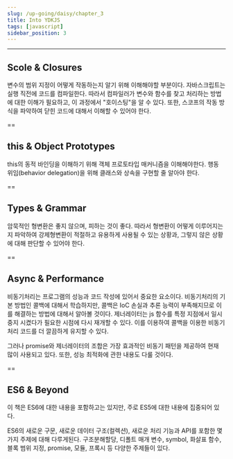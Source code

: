 ```yaml
---
slug: /up-going/daisy/chapter_3
title: Into YDKJS
tags: [javascript]
sidebar_position: 3
---
```


---

## Scole & Closures

변수의 범위 지정이 어떻게 작동하는지 알기 위해 이해해야할 부분이다.
자바스크립트는 실행 직전에 코드를 컴파일한다. 따라서 컴파일러가 변수와 함수를 찾고 처리하는 방법에 대한 이해가 필요하고, 이 과정에서 "호이스팅"을 알 수 있다.
또한, 스코프의 작동 방식을 파악하여 닫힌 코드에 대해서 이해할 수 있어야 한다.

==

## this & Object Prototypes

this의 동적 바인딩을 이해하기 위해 객체 프로토타입 매커니즘을 이해해야한다.
행동 위임(behavior delegation)을 위해 클래스와 상속을 구현할 줄 알아야 한다.

==

## Types & Grammar

암묵적인 형변환은 좋지 않으며, 피하는 것이 좋다.
따라서 형변환이 어떻게 이루어지는지 파악하여 강제형변환이 적절하고 유용하게 사용될 수 있는 상황과,
그렇지 않은 상황에 대해 판단할 수 있어야 한다.

==

## Async & Performance

비동기처리는 프로그램의 성능과 코드 작성에 있어서 중요한 요소이다.
비동기처리의 기본 방법인 콜백에 대해서 학습하지만, 콜백은 IoC 손실과 추론 능력이 부족해지므로 이를 해결하는 방법에 대해서 알아볼 것이다.
제너레이터는 js 함수를 특정 지점에서 일시중지 시켰다가 필요한 시점에 다시 재개할 수 있다. 이를 이용하여 콜백을 이용한 비동기처리 코드를 더 깔끔하게 유지할 수 있다.

그러나 promise와 제너레이터의 조합은 가장 효과적인 비동기 패턴을 제공하여 현재 많이 사용되고 있다.
또한, 성능 최적화에 관한 내용도 다룰 것이다.

==

## ES6 & Beyond

이 책은 ES6에 대한 내용을 포함하고는 있지만, 주로 ES5에 대한 내용에 집중되어 있다.

ES6의 새로운 구문, 새로운 데이터 구조(컬렉션), 새로운 처리 기능과 API를 포함한 몇가지 주제에 대해 다루게된다.
구조분해할당, 디폴트 매개 변수, symbol, 화살표 함수, 블록 범위 지정, promise, 모듈, 프록시 등 다양한 주제들이 있다.
